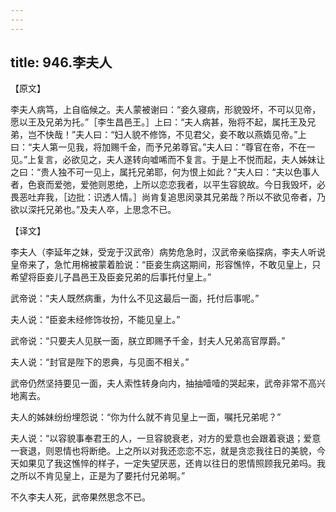 ```yaml
---
---
---
```

title: 946.李夫人
---



【原文】

李夫人病笃，上自临候之。夫人蒙被谢曰：“妾久寝病，形貌毁坏，不可以见帝，愿以王及兄弟为托。”［李生昌邑王。］上曰：“夫人病甚，殆将不起，属托王及兄弟，岂不快哉！”夫人曰：“妇人貌不修饰，不见君父，妾不敢以燕媠见帝。”上曰：“夫人第一见我，将加赐千金，而予兄弟尊官。”夫人曰：“尊官在帝，不在一见。”上复言，必欲见之，夫人遂转向嘘唏而不复言。于是上不悦而起，夫人姊妹让之曰：“贵人独不可一见上，属托兄弟耶，何为恨上如此？”夫人曰：“夫以色事人者，色衰而爱弛，爱弛则恩绝，上所以恋恋我者，以平生容貌故。今日我毁坏，必畏恶吐弃我，［边批：识透人情。］尚肯复追思闵录其兄弟哉？所以不欲见帝者，乃欲以深托兄弟也。”及夫人卒，上思念不已。

【译文】

李夫人（李延年之妹，受宠于汉武帝）病势危急时，汉武帝亲临探病，李夫人听说皇帝来了，急忙用棉被蒙着脸说：“臣妾生病这期间，形容憔悴，不敢见皇上，只希望将臣妾儿子昌邑王及臣妾兄弟的后事托付皇上。”

武帝说：“夫人既然病重，为什么不见这最后一面，托付后事呢。”

夫人说：“臣妾未经修饰妆扮，不能见皇上。”

武帝说：“只要夫人见朕一面，朕立即赐予千金，封夫人兄弟高官厚爵。”

夫人说：“封官是陛下的恩典，与见面不相关。”

武帝仍然坚持要见一面，夫人索性转身向内，抽抽噎噎的哭起来，武帝非常不高兴地离去。

夫人的姊妹纷纷埋怨说：“你为什么就不肯见皇上一面，嘱托兄弟呢？”

夫人说：“以容貌事奉君王的人，一旦容貌衰老，对方的爱意也会跟着衰退；爱意一衰退，则恩情也将断绝。上之所以对我还恋恋不忘，就是贪恋我往日的美貌，今天如果见了我这憔悴的样子，一定失望厌恶，还肯以往日的恩情照顾我兄弟吗。我之所以不肯见皇上，正是为了要托付兄弟啊。”

不久李夫人死，武帝果然思念不已。